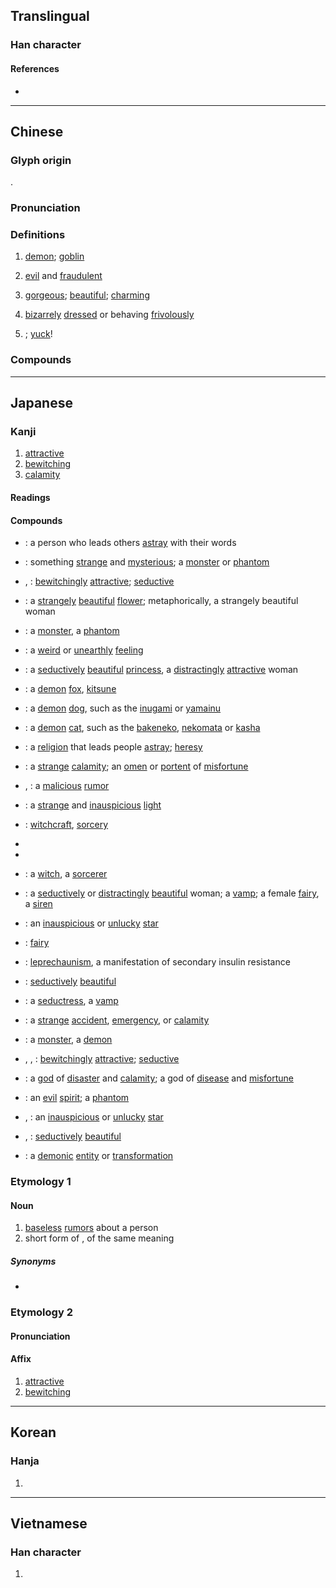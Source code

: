{{character info}}
==Translingual==

===Han character===
{{Han char|rn=38|rad=女|as=04|sn=7|four=42434|canj=VHK|ids=⿰女夭}}

====References====
* {{Han ref|kx=0256.200|dkj=06086|dj=0520.180|hdz=21031.070|uh=5996|ud=22934|bh=A7AF|bd=42927}}

----

==Chinese==
{{zh-forms}}

===Glyph origin===
{{Han etym}}
{{Han compound|女|夭|ls=psc|c1=s|c2=p}}.

===Pronunciation===
{{zh-pron
|m=yāo
|m-s=
|c=jiu2,jiu1
|c-t=
|g=
|h=pfs=yêu
|j=
|mb=iáu
|md=iĕu
|mn=iau
|mn-t=iao1
|w=
|x=
|mc=y
|oc=y
|cat=n,a
}}

===Definitions===
{{zh-hanzi}}

# [[demon]]; [[goblin]]
#: {{zh-x|貓妖|cat goblin}}
# [[evil]] and [[fraudulent]]
#: {{zh-x|妖術|witchcraft; sorcery}}
#: {{zh-x|妖言惑眾|to deceive people with lies and fallacies}}
# {{lb|zh|literary}} [[gorgeous]]; [[beautiful]]; [[charming]]
# {{lb|zh|chiefly of women}} [[bizarrely]] [[dressed]] or behaving [[frivolously]]
#: {{zh-x|妖裡妖氣|seductive and bewitching}}
# {{lb|zh|Cantonese|vulgar}} {{euphemistic form of|zh|屌|tr=diu2|nodot=1}}; [[yuck]]!

===Compounds===
{{zh-der|貓妖|妖術|妖姬|妖魔鬼怪|妖氣|妖妄|妖言惑眾|妖冶|妖精|妖星|妖鏡|妖蠱|妖法|妖由人興|平妖傳|妖裡妖氣|妖風|妖人|小妖精|妖物|妖魔|妖魅|妖豔|妖言|妖術邪法|妖術惑眾|妖聲妖氣|妖祥|妖災|妖氛|妖桃|妖形怪狀|妖孽|妖媚|妖妖調調|妖道|妖怪|妖調|妖邪|妖嬈|妖厲|妖霧|人妖|妖女|生妖作怪|照妖鏡|成妖作怪|神妖鬼怪|服妖|斷怪除妖|老妖精|義妖傳|興妖作怪|降妖|草妖|賣妖嬈|墨妖|興妖作孽|妖化|妖嬌|做妖撒妖|凶妖|厲妖|國妖|地妖|夜妖|天妖|天災地妖|妄妖|妖倖|妖偽|妖僮|妖兇|妖凶|妖咎|妖夢|妖妍|妖妖|妖妙|妖姿|妖嫺|妖嫻|妖幸|妖幻|妖彗|妖忌|妖惑|妖服|妖沴|妖淫|妖玩|妖異|妖眚|妖神|妖祲|妖童|妖訛|妖誕|妖變|妖賊|妖野|妖閑|妖雰|妖靡|妖韶|妖饒|妖魑|妖麗|妖麼|姝妖|婦妖|嫺妖|射妖|小妖|山妖|幽妖|怪妖|憑妖|撒妖|文妖|木妖|構妖|氛妖|淫妖|災妖|物妖|狐妖|甘妖|畫妖|疆妖|眚妖|石妖|祥妖|胡妖|興妖作亂|花妖|花妖子|蛇妖|蜺妖|蟲妖|裝妖作怪|詩妖|謠妖|豔紫妖紅|踐妖|逞妖|避妖圈|閻妖|閻羅妖|韃妖|食妖|驅妖|鴻妖|黃妖|鼓妖|鼠妖}}

----

==Japanese==

===Kanji===
{{ja-kanji|grade=7|rs=女04}}

# [[attractive]]
# [[bewitching]]
# [[calamity]]

====Readings====
{{ja-readings
|goon=よう<えう
|kanon=よう<えう
|kun=あや-し.い, およずれ-<およづれ-, なま-めく, わざわ-い<わざは-ひ
}}

====Compounds====
{{der-top|Compounds}}
* {{ja-r|妖%人|およずれ%びと}}: a person who leads others [[astray]] with their words
* {{ja-r|妖異|ようい}}: something [[strange]] and [[mysterious]]; a [[monster]] or [[phantom]]
* {{ja-r|妖艶|ようえん}}, {{ja-r|妖婉|ようえん}}: [[bewitchingly]] [[attractive]]; [[seductive]]
* {{ja-r|妖花|ようか}}: a [[strangely]] [[beautiful]] [[flower]]; metaphorically, a strangely beautiful woman
* {{ja-r|妖怪|ようかい}}: a [[monster]], a [[phantom]]
* {{ja-r|妖気|ようき}}: a [[weird]] or [[unearthly]] [[feeling]]
* {{ja-r|妖姫|ようき}}: a [[seductively]] [[beautiful]] [[princess]], a [[distractingly]] [[attractive]] woman
* {{ja-r|妖狐|ようこ}}: a [[demon]] [[fox]], [[kitsune]]
* {{ja-r|妖犬|ようけん}}: a [[demon]] [[dog]], such as the  [[inugami]] or [[yamainu]]
* {{ja-r|妖猫|ようびょう}}: a [[demon]] [[cat]], such as the [[bakeneko]], [[nekomata]] or [[kasha]]
* {{ja-r|妖教|ようきょう}}: a [[religion]] that leads people [[astray]]; [[heresy]]
* {{ja-r|妖孽|ようげつ}}: a [[strange]] [[calamity]]; an [[omen]] or [[portent]] of [[misfortune]]
* {{ja-r|妖言|ようげん}}, {{ja-r|妖%言|およずれ%ごと}}: a [[malicious]] [[rumor]]
* {{ja-r|妖光|ようこう}}: a [[strange]] and [[inauspicious]] [[light]]
* {{ja-r|妖術|ようじゅつ}}: [[witchcraft]], [[sorcery]]
* {{ja-r|妖法|ようほう}}
* {{ja-r|妖道|ようどう}}
* {{ja-r|妖術師|ようじゅつし}}: a [[witch]], a [[sorcerer]]
{{der-mid}}
* {{ja-r|妖女|ようじょ}}: a [[seductively]] or [[distractingly]] [[beautiful]] woman; a [[vamp]]; a female [[fairy]], a [[siren]]
* {{ja-r|妖星|ようせい}}: an [[inauspicious]] or [[unlucky]] [[star]]
* {{ja-r|妖精|ようせい}}: [[fairy]]
* {{ja-r|妖精症|ようせいしょう}}: {{sense|medical}} [[leprechaunism]], a manifestation of secondary insulin resistance
* {{ja-r|妖美|ようび}}: [[seductively]] [[beautiful]]
* {{ja-r|妖婦|ようふ}}: a [[seductress]], a [[vamp]]
* {{ja-r|妖変|ようへん}}: a [[strange]] [[accident]], [[emergency]], or [[calamity]]
* {{ja-r|妖魔|ようま}}: a [[monster]], a [[demon]]
* {{ja-r|妖冶|ようや|rom=-}}, {{ja-r|妖艶|ようや|rom=-}}, {{ja-r|妖婉|ようや}}: [[bewitchingly]] [[attractive]]; [[seductive]]
* {{ja-r|妖厄神|ようやくじん}}: a [[god]] of [[disaster]] and [[calamity]]; a god of [[disease]] and [[misfortune]]
* {{ja-r|妖霊|ようれい}}: an [[evil]] [[spirit]]; a [[phantom]]
* {{ja-r|妖霊星|ようれいぼし|rom=-}}, {{ja-r|妖星|ようれいぼし}}: an [[inauspicious]] or [[unlucky]] [[star]]
* {{ja-r|妖麗|ようれい|rom=-}}, {{ja-r|妖美|ようれい}}: [[seductively]] [[beautiful]]
* {{ja-r|妖化|ようか}}: a [[demonic]] [[entity]] or [[transformation]]
{{der-bottom}}

===Etymology 1===

====Noun====
{{ja-noun|およずれ|hhira=およづれ}}

# [[baseless]] [[rumor]]s about a person
# short form of {{ja-r|妖%言|およずれ%ごと}}, of the same meaning

=====Synonyms=====
* {{ja-r|妖%言|およずれ%ごと}}

===Etymology 2===
{{ja-kanjitab|よう|yomi=o}}

====Pronunciation====
{{ja-pron|よう|y=o}}

====Affix====
{{ja-pos|affix|よう}}

# [[attractive]]
# [[bewitching]]

----

==Korean==

===Hanja===
{{ko-hanja|hangeul=요}}

# {{rfdef|ko|sort=女04}}

----

==Vietnamese==

===Han character===
{{vi-readings|reading=yêu, èo|rs=女04}}

# {{rfdef|vi|sort=女04}}